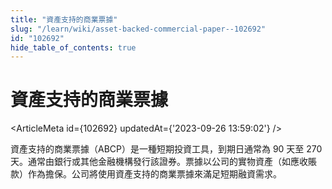 ```yaml
---
title: "資產支持的商業票據"
slug: "/learn/wiki/asset-backed-commercial-paper--102692"
id: "102692"
hide_table_of_contents: true
---
```



# 資產支持的商業票據

<ArticleMeta id={102692} updatedAt={'2023-09-26 13:59:02'} />
<div className='border-solid border-b border-t-0 my-4 border-[var(--ifm-color-gray-300)]' />

資產支持的商業票據（ABCP）是一種短期投資工具，到期日通常為 90 天至 270 天。通常由銀行或其他金融機構發行該證券。票據以公司的實物資產（如應收賬款）作為擔保。公司將使用資產支持的商業票據來滿足短期融資需求。
